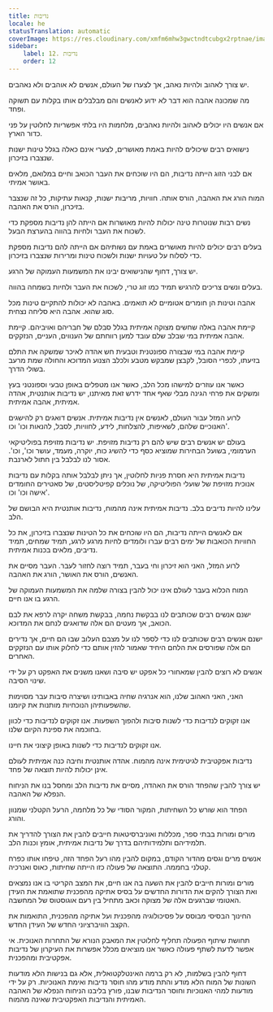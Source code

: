 ```yaml
---
title: נדיבות
locale: he
statusTranslation: automatic
coverImage: https://res.cloudinary.com/xmfm6mhw3gwctndtcubgx2rptnae/image/upload/v1740337243/small_cover_educacion_fundamental_a051170f1c.webp
sidebar:
    label: 12. נדיבות
    order: 12
---
```

יש צורך לאהוב ולהיות נאהב, אך לצערו של העולם, אנשים לא אוהבים ולא נאהבים.

מה שמכונה אהבה הוא דבר לא ידוע לאנשים והם מבלבלים אותו בקלות עם תשוקה ופחד.

אם אנשים היו יכולים לאהוב ולהיות נאהבים, מלחמות היו בלתי אפשריות לחלוטין על פני כדור הארץ.

נישואים רבים שיכולים להיות באמת מאושרים, לצערי אינם כאלה בגלל טינות ישנות שנצברו בזיכרון.

אם לבני הזוג הייתה נדיבות, הם היו שוכחים את העבר הכואב וחיים במלואם, מלאים באושר אמיתי.

המוח הורג את האהבה, הורס אותה. חוויות, מריבות ישנות, קנאות עתיקות, כל זה שנצבר בזיכרון, הורס את האהבה.

נשים רבות שנוטרות טינה יכולות להיות מאושרות אם הייתה להן נדיבות מספקת כדי לשכוח את העבר ולחיות בהווה בהערצת הבעל.

בעלים רבים יכולים להיות מאושרים באמת עם נשותיהם אם הייתה להם נדיבות מספקת כדי לסלוח על טעויות ישנות ולשכוח טינות ומרירות שנצברו בזיכרון.

יש צורך, דחוף שהנישואים יבינו את המשמעות העמוקה של הרגע.

בעלים ונשים צריכים להרגיש תמיד כמו זוג טרי, לשכוח את העבר ולחיות בשמחה בהווה.

אהבה וטינות הן חומרים אטומיים לא תואמים. באהבה לא יכולות להתקיים טינות מכל סוג שהוא. אהבה היא סליחה נצחית.

קיימת אהבה באלה שחשים מצוקה אמיתית בגלל סבלם של חבריהם ואויביהם. קיימת אהבה אמיתית במי שבלב שלם עובד למען רווחתם של הענווים, העניים, הנזקקים.

קיימת אהבה במי שבצורה ספונטנית וטבעית חש אהדה לאיכר שמשקה את התלם בזיעתו, לכפרי הסובל, לקבצן שמבקש מטבע ולכלב הצנוע המדוכא והחולה שמת מרעב בשולי הדרך.

כאשר אנו עוזרים למישהו מכל הלב, כאשר אנו מטפלים באופן טבעי וספונטני בעץ ומשקים את פרחי הגינה מבלי שאף אחד ידרש זאת מאיתנו, יש נדיבות אותנטית, אהדה אמיתית, אהבה אמיתית.

לרוע המזל עבור העולם, לאנשים אין נדיבות אמיתית. אנשים דואגים רק להישגים האנוכיים שלהם, לשאיפות, להצלחות, לידע, לחוויות, לסבל, להנאות וכו' וכו'.

בעולם יש אנשים רבים שיש להם רק נדיבות מזויפת. יש נדיבות מזויפת בפוליטיקאי הערמומי, בשועל הבחירות שמוציא כסף כדי להשיג כוח, יוקרה, מעמד, עושר וכו', וכו'. אסור לנו לבלבל בין חתול לארנבת.

נדיבות אמיתית היא חסרת פניות לחלוטין, אך ניתן לבלבל אותה בקלות עם נדיבות אנוכית מזויפת של שועלי הפוליטיקה, של נוכלים קפיטליסטים, של סאטירים החומדים אישה וכו' וכו'.

עלינו להיות נדיבים בלב. נדיבות אמיתית אינה מהמוח, נדיבות אותנטית היא הבושם של הלב.

אם לאנשים הייתה נדיבות, הם היו שוכחים את כל הטינות שנצברו בזיכרון, את כל החוויות הכואבות של ימים רבים עברו ולומדים לחיות מרגע לרגע, תמיד שמחים, תמיד נדיבים, מלאים בכנות אמיתית.

לרוע המזל, האני הוא זיכרון וחי בעבר, תמיד רוצה לחזור לעבר. העבר מסיים את האנשים, הורס את האושר, הורג את האהבה.

המוח הכלוא בעבר לעולם אינו יכול להבין בצורה שלמה את המשמעות העמוקה של הרגע בו אנו חיים.

ישנם אנשים רבים שכותבים לנו בבקשת נחמה, בבקשת משחה יקרה לרפא את לבם הכואב, אך מעטים הם אלה שדואגים לנחם את המדוכא.

ישנם אנשים רבים שכותבים לנו כדי לספר לנו על מצבם העלוב שבו הם חיים, אך נדירים הם אלה שפורסים את הלחם היחיד שאמור להזין אותם כדי לחלוק אותו עם הנזקקים האחרים.

אנשים לא רוצים להבין שמאחורי כל אפקט יש סיבה ושאנו משנים את האפקט רק על ידי שינוי הסיבה.

האני, האני האהוב שלנו, הוא אנרגיה שחיה באבותינו ושיצרה סיבות עבר מסוימות שהשפעותיהן הנוכחיות מותנות את קיומנו.

אנו זקוקים לנדיבות כדי לשנות סיבות ולהפוך השפעות. אנו זקוקים לנדיבות כדי לכוון בחוכמה את ספינת הקיום שלנו.

אנו זקוקים לנדיבות כדי לשנות באופן קיצוני את חיינו.

נדיבות אפקטיבית לגיטימית אינה מהמוח. אהדה אותנטית וחיבה כנה אמיתית לעולם אינן יכולות להיות תוצאה של פחד.

יש צורך להבין שהפחד הורס את האהדה, מסיים את נדיבות הלב ומחסל בנו את הניחוח הנפלא של האהבה.

הפחד הוא שורש כל השחיתות, המקור הסודי של כל מלחמה, הרעל הקטלני שמנוון והורג.

מורים ומורות בבתי ספר, מכללות ואוניברסיטאות חייבים להבין את הצורך להדריך את תלמידיהם ותלמידותיהם בדרך של נדיבות אמיתית, אומץ וכנות הלב.

אנשים מרים וגסים מהדור הקודם, במקום להבין מהו רעל הפחד הזה, טיפחו אותו כפרח קטלני בחממה. התוצאה של פעולה כזו הייתה שחיתות, כאוס ואנרכיה.

מורים ומורות חייבים להבין את השעה בה אנו חיים, את המצב הקריטי בו אנו נמצאים ואת הצורך להקים את הדורות החדשים על בסיס אתיקה מהפכנית שתואמת את העידן האטומי שברגעים אלה של מצוקה וכאב מתחיל בין רעם אוגוסטוס של המחשבה.

החינוך הבסיסי מבוסס על פסיכולוגיה מהפכנית ועל אתיקה מהפכנית, התואמות את הקצב הוויברציוני החדש של העידן החדש.

תחושת שיתוף הפעולה תחליף לחלוטין את המאבק הנורא של התחרות האנוכית. אי אפשר לדעת לשתף פעולה כאשר אנו מוציאים מכלל אפשרות את העיקרון של נדיבות אפקטיבית ומהפכנית.

דחוף להבין בשלמות, לא רק ברמה האינטלקטואלית, אלא גם בנישות הלא מודעות השונות של המוח הלא מודע והתת מודע מהו חוסר נדיבות ואימת האנוכיות. רק על ידי מודעות למהי האנוכיות וחוסר הנדיבות שבנו, פורץ בליבנו הניחוח הנפלא של האהבה האמיתית והנדיבות האפקטיבית שאינה מהמוח.

